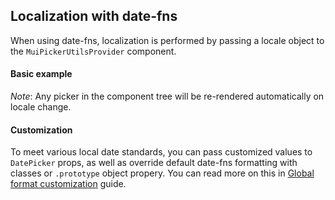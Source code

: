 
<PageMeta title="Date-fns localization - @leadsimple/material-ui-pickers" />

## Localization with date-fns

When using date-fns, localization is performed by passing a locale object to the `MuiPickerUtilsProvider` component.

<Ad />

#### Basic example

_Note_: Any picker in the component tree will be re-rendered automatically on locale change.

<Example source={DateFnsExample} />

#### Customization

To meet various local date standards, you can pass customized values to `DatePicker` props, as well as override default date-fns formatting with classes or `.prototype` object propery. You can read more on this in [Global format customization](https://material-ui-pickers.dev/guides/formats) guide.

<Example source={DateFnsCustomizedExample} />
